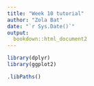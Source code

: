 ```yaml
---
title: "Week 10 tutorial"
author: "Zola Bat"
date: "`r Sys.Date()`"
output:
  bookdown::html_document2
---
```



```r
library(dplyr)
library(ggplot2)
```

```r
.libPaths()
```
